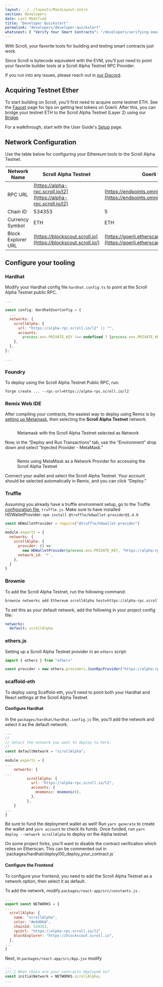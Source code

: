 ```yaml
---
layout: ../../layouts/MainLayout.astro
section: developers
date: Last Modified
title: "Developer Quickstart"
permalink: "developers/developer-quickstart"
whatsnext: { "Verify Your Smart Contracts": "/developers/verifying-smart-contracts" }
---
```



With Scroll, your favorite tools for building and testing smart contracts just work.

Since Scroll is bytecode equivalent with the EVM, you’ll just need to point your favorite builder tools at a Scroll Alpha Testnet RPC Provider.

If you run into any issues, please reach out in [our Discord](https://discord.gg/scroll).

## Acquiring Testnet Ether

To start building on Scroll, you'll first need to acquire some testnet ETH. See the [Faucet](/user-guide/faucet) page for tips on getting test tokens on Goerli. After this, you can bridge your testnet ETH to the Scroll Alpha Testnet (Layer 2) using our [Bridge](/user-guide/bridge).

For a walkthrough, start with the User Guide's [Setup](/user-guide/setup) page.

## Network Configuration

Use the table below for configuring your Ethereum tools to the Scroll Alpha Testnet.

| Network Name       | Scroll Alpha Testnet                                             | Goerli test network                                                                                        |
| ------------------ | ---------------------------------------------------------------- | ---------------------------------------------------------------------------------------------------------- |
| RPC URL            | [https://alpha-rpc.scroll.io/l2](https://alpha-rpc.scroll.io/l2) | [https://endpoints.omniatech.io/v1/eth/goerli/public](https://endpoints.omniatech.io/v1/eth/goerli/public) |
| Chain ID           | 534353                                                           | 5                                                                                                          |
| Currency Symbol    | ETH                                                              | ETH                                                                                                        |
| Block Explorer URL | [https://blockscout.scroll.io](https://blockscout.scroll.io/)    | [https://goerli.etherscan.io](https://goerli.etherscan.io)                                                 |

## Configure your tooling

### Hardhat

Modify your Hardhat config file `hardhat.config.ts` to point at the Scroll Alpha Testnet public RPC.

```jsx
...

const config: HardhatUserConfig = {
  ...
  networks: {
    scrollAlpha: {
      url: "https://alpha-rpc.scroll.io/l2" || "",
      accounts:
        process.env.PRIVATE_KEY !== undefined ? [process.env.PRIVATE_KEY] : [],
    },
  },
};

...
```

### Foundry

To deploy using the Scroll Alpha Testnet Public RPC, run:

`forge create ... --rpc-url=https://alpha-rpc.scroll.io/l2`

### Remix Web IDE

After compiling your contracts, the easiest way to deploy using Remix is by [setting up Metamask](/user-guide/setup#metamask), then selecting the **Scroll Alpha Testnet** network.

<figure>
  <img src="../.gitbook/assets/image (11).png" alt="" />
  <figcaption>
    <p>Metamask with the Scroll Alpha Testnet selected as Network</p>
  </figcaption>
</figure>

Now, in the “Deploy and Run Transactions” tab, use the “Environment” drop down and select “Injected Provider - MetaMask.”

<figure>
  <img src="../.gitbook/assets/image (18).png" alt="" />
  <figcaption>
    <p>Remix using MetaMask as a Network Provider for accessing the Scroll Alpha Testnet</p>
  </figcaption>
</figure>

Connect your wallet and select the Scroll Alpha Testnet. Your account should be selected automatically in Remix, and you can click “Deploy.”

### Truffle

Assuming you already have a truffle environment setup, go to the Truffle [configuration file](https://trufflesuite.com/docs/truffle/reference/configuration/), `truffle.js`. Make sure to have installed HDWalletProvider: `npm install @truffle/hdwallet-provider@1.4.0`

```jsx
const HDWalletProvider = require("@truffle/hdwallet-provider")
...
module.exports = {
  networks: {
    scrollAlpha: {
      provider: () =>
        new HDWalletProvider(process.env.PRIVATE_KEY, "https://alpha-rpc.scroll.io/l2"),
      network_id: '*',
    },
  }
}
```

### Brownie

To add the Scroll Alpha Testnet, run the following command:

```bash
brownie networks add Ethereum scrollAlpha host=https://alpha-rpc.scroll.io/l2 chainid=534353
```

To set this as your default network, add the following in your project config file:

```yaml
networks:
  default: scrollAlpha
```

### ethers.js

Setting up a Scroll Alpha Testnet provider in an `ethers` script:

```jsx
import { ethers } from "ethers"

const provider = new ethers.providers.JsonRpcProvider("https://alpha-rpc.scroll.io/l2")
```

### scaffold-eth

To deploy using Scaffold-eth, you’ll need to point both your Hardhat and React settings at the Scroll Alpha Testnet.

#### Configure Hardhat

In the `packages/hardhat/hardhat.config.js` file, you’ll add the network and select it as the default network.

```jsx
...
//
// Select the network you want to deploy to here:
//
const defaultNetwork = "scrollAlpha";
...
module.exports = {
...
	networks: {
...
          scrollAlpha: {
            url: "https://alpha-rpc.scroll.io/l2",
            accounts: {
              mnemonic: mnemonic(),
            },
          },
	}
...
}
```

Be sure to fund the deployment wallet as well! Run `yarn generate` to create the wallet and `yarn account` to check its funds. Once funded, run `yarn deploy --network scrollAlpha` to deploy on the Alpha testnet.

<Aside type="danger" title="warning">
  On some project forks, you'll want to disable the contract verification which relies on Etherscan. This can be
  commented out in `packages/hardhat/deploy/00_deploy_your_contract.js`
</Aside>

#### Configure the Frontend

To configure your frontend, you need to add the Scroll Alpha Testnet as a network option, then select it as default.

To add the network, modify `packages/react-app/src/constants.js` .

```jsx
...
export const NETWORKS = {
...
  scrollAlpha: {
    name: "scrollAlpha",
    color: "#e9d0b8",
    chainId: 534353,
    rpcUrl: "https://alpha-rpc.scroll.io/l2",
    blockExplorer: "https://blockscout.scroll.io",
  },
...
}
```

Next, in `packages/react-app/src/App.jsx` modify

```jsx
...
/// 📡 What chain are your contracts deployed to?
const initialNetwork = NETWORKS.scrollAlpha;
...
```
